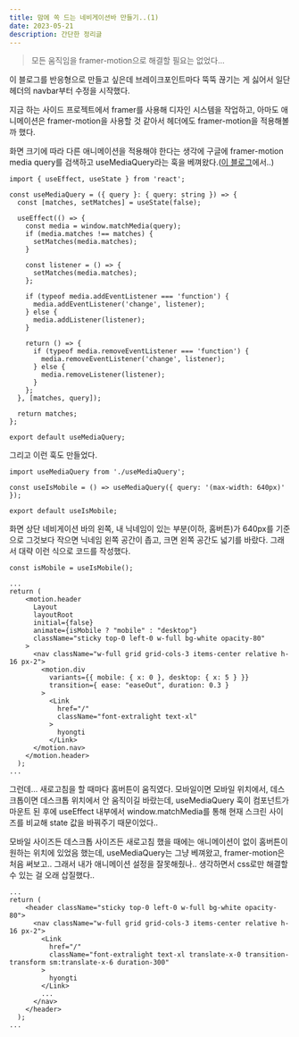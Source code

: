 ```yaml
---
title: 맘에 쏙 드는 네비게이션바 만들기..(1)
date: 2023-05-21
description: 간단한 정리글
---
```


> 모든 움직임을 framer-motion으로 해결할 필요는 없었다...

이 블로그를 반응형으로 만들고 싶은데 브레이크포인트마다 뚝뚝 끊기는 게 싫어서 일단 헤더의 navbar부터 수정을 시작했다.

지금 하는 사이드 프로젝트에서 framer를 사용해 디자인 시스템을 작업하고, 아마도 애니메이션은 framer-motion을 사용할 것 같아서 헤더에도 framer-motion을 적용해볼까 했다.

화면 크기에 따라 다른 애니메이션을 적용해야 한다는 생각에 구글에 framer-motion media query를 검색하고 useMediaQuery라는 훅을 베껴왔다.([이 블로그](https://samuelkraft.com/blog/responsive-animation-framer-motion)에서..)

```
import { useEffect, useState } from 'react';

const useMediaQuery = ({ query }: { query: string }) => {
  const [matches, setMatches] = useState(false);

  useEffect(() => {
    const media = window.matchMedia(query);
    if (media.matches !== matches) {
      setMatches(media.matches);
    }

    const listener = () => {
      setMatches(media.matches);
    };

    if (typeof media.addEventListener === 'function') {
      media.addEventListener('change', listener);
    } else {
      media.addListener(listener);
    }

    return () => {
      if (typeof media.removeEventListener === 'function') {
        media.removeEventListener('change', listener);
      } else {
        media.removeListener(listener);
      }
    };
  }, [matches, query]);

  return matches;
};

export default useMediaQuery;

```

그리고 이런 훅도 만들었다.

```
import useMediaQuery from './useMediaQuery';

const useIsMobile = () => useMediaQuery({ query: '(max-width: 640px)' });

export default useIsMobile;
```

화면 상단 네비게이션 바의 왼쪽, 내 닉네임이 있는 부분(이하, 홈버튼)가 640px를 기준으로 그것보다 작으면 닉네임 왼쪽 공간이 좁고, 크면 왼쪽 공간도 넓기를 바랐다.
그래서 대략 이런 식으로 코드를 작성했다.

```
const isMobile = useIsMobile();

...
return (
    <motion.header
      Layout
      layoutRoot
      initial={false}
      animate={isMobile ? "mobile" : "desktop"}
      className="sticky top-0 left-0 w-full bg-white opacity-80"
    >
      <nav className="w-full grid grid-cols-3 items-center relative h-16 px-2">
        <motion.div
          variants={{ mobile: { x: 0 }, desktop: { x: 5 } }}
          transition={ ease: "easeOut", duration: 0.3 }
        >
          <Link
            href="/"
            className="font-extralight text-xl"
          >
            hyongti
          </Link>
      </motion.nav>
    </motion.header>
  );
...
```

그런데... 새로고침을 할 때마다 홈버튼이 움직였다.
모바일이면 모바일 위치에서, 데스크톱이면 데스크톱 위치에서 안 움직이길 바랐는데,
useMediaQuery 훅이 컴포넌트가 마운트 된 후에 useEffect 내부에서 window.matchMedia를 통해 현재 스크린 사이즈를 비교해 state 값을 바꿔주기 때문이었다..

모바일 사이즈든 데스크톱 사이즈든 새로고침 했을 때에는 애니메이션이 없이 홈버튼이 원하는 위치에 있었음 했는데, useMediaQuery는 그냥 베껴왔고, framer-motion은 처음 써보고..
그래서 내가 애니메이션 설정을 잘못해줬나.. 생각하면서 css로만 해결할 수 있는 걸 오래 삽질했다..

```
...
return (
    <header className="sticky top-0 left-0 w-full bg-white opacity-80">
      <nav className="w-full grid grid-cols-3 items-center relative h-16 px-2">
        <Link
          href="/"
          className="font-extralight text-xl translate-x-0 transition-transform sm:translate-x-6 duration-300"
        >
          hyongti
        </Link>
        ...
      </nav>
    </header>
  );
...
```
